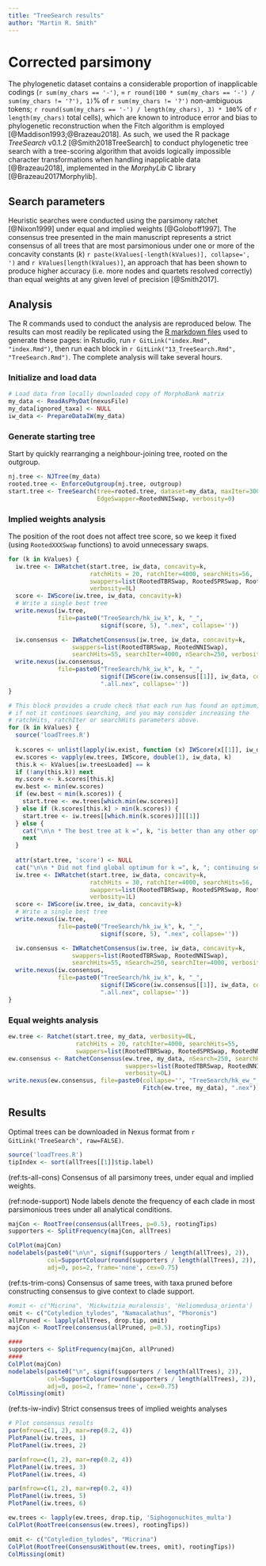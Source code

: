 ```yaml
---
title: "TreeSearch results"
author: "Martin R. Smith"
---
```


# Corrected parsimony {#treesearch}

The phylogenetic dataset contains a considerable proportion of inapplicable codings (`r sum(my_chars == '-')`, = `r round(100 * sum(my_chars == '-') / sum(my_chars != '?'), 1)`% of `r sum(my_chars != '?')` non-ambiguous tokens;  `r round(sum(my_chars == '-') / length(my_chars), 3) * 100`% of `r length(my_chars)` total cells), which are known to introduce error and bias to phylogenetic reconstruction when the Fitch algorithm is employed [@Maddison1993;@Brazeau2018].  As such, we used the R package _TreeSearch_ v0.1.2 [@Smith2018TreeSearch] to conduct phylogenetic tree search with a tree-scoring algorithm that avoids logically impossible character transformations when handling inapplicable data [@Brazeau2018], implemented in the _MorphyLib_ C library [@Brazeau2017Morphylib].

## Search parameters

Heuristic searches were conducted using the parsimony ratchet [@Nixon1999] under equal and implied weights [@Goloboff1997].  The consensus tree presented in the main manuscript represents a strict consensus of all trees that are most parsimonious under one or more of the concavity constants (_k_) `r paste(kValues[-length(kValues)], collapse=', ')` and `r kValues[length(kValues)]`, an approach that has been shown to produce higher accuracy (i.e. more nodes and quartets resolved correctly) than equal weights at any given level of precision [@Smith2017].

## Analysis 

The R commands used to conduct the analysis are reproduced below.
The results can most readily be replicated using the [R markdown files](https://github.com/ms609/hyoliths/) used to generate these pages:
in Rstudio, run `r GitLink("index.Rmd", "index.Rmd")`, then run each block in 
`r GitLink("13_TreeSearch.Rmd", "TreeSearch.Rmd")`.  The complete analysis will take several hours.

### Initialize and load data

```r
# Load data from locally downloaded copy of MorphoBank matrix
my_data <- ReadAsPhyDat(nexusFile)
my_data[ignored_taxa] <- NULL
iw_data <- PrepareDataIW(my_data)
```

### Generate starting tree

Start by quickly rearranging a neighbour-joining tree, rooted on the outgroup.

```R
nj.tree <- NJTree(my_data)
rooted.tree <- EnforceOutgroup(nj.tree, outgroup)
start.tree <- TreeSearch(tree=rooted.tree, dataset=my_data, maxIter=3000,
                         EdgeSwapper=RootedNNISwap, verbosity=0)
```

### Implied weights analysis

The position of the root does not affect tree score, so we keep it fixed (using `RootedXXXSwap` functions) to avoid unnecessary swaps.

```r
for (k in kValues) {
  iw.tree <- IWRatchet(start.tree, iw_data, concavity=k,
                       ratchHits = 20, ratchIter=4000, searchHits=56,
                       swappers=list(RootedTBRSwap, RootedSPRSwap, RootedNNISwap),
                       verbosity=0L)
  score <- IWScore(iw.tree, iw_data, concavity=k)
  # Write a single best tree
  write.nexus(iw.tree,
              file=paste0("TreeSearch/hk_iw_k", k, "_", 
                          signif(score, 5), ".nex", collapse=''))

  iw.consensus <- IWRatchetConsensus(iw.tree, iw_data, concavity=k,
                  swappers=list(RootedTBRSwap, RootedNNISwap),
                  searchHits=55, searchIter=4000, nSearch=250, verbosity=0L)
  write.nexus(iw.consensus,
              file=paste0("TreeSearch/hk_iw_k", k, "_", 
                          signif(IWScore(iw.consensus[[1]], iw_data, concavity=k), 5),
                          ".all.nex", collapse=''))
}
```


```R
# This block provides a crude check that each run has found an optimum;
# if not it continues searching, and you may consider increasing the 
# ratchHits, ratchIter or searchHits parameters above.
for (k in kValues) {
  source('loadTrees.R')
  
  k.scores <- unlist(lapply(iw.exist, function (x) IWScore(x[[1]], iw_data, k)))
  ew.scores <- vapply(ew.trees, IWScore, double(1), iw_data, k)
  this.k <- kValues[iw.treesLoaded] == k
  if (!any(this.k)) next
  my.score <- k.scores[this.k]
  ew.best <- min(ew.scores)
  if (ew.best < min(k.scores)) {
    start.tree <- ew.trees[which.min(ew.scores)]
  } else if (k.scores[this.k] > min(k.scores)) {
    start.tree <- iw.trees[[which.min(k.scores)]][[1]]
  } else {
    cat("\n\n * The best tree at k =", k, "is better than any other optimal tree.")
    next
  }
  
  attr(start.tree, 'score') <- NULL
  cat("\n\n * Did not find global optimum for k =", k, "; continuing search.\n   ")
  iw.tree <- IWRatchet(start.tree, iw_data, concavity=k,
                       ratchHits = 30, ratchIter=4000, searchHits=56,
                       swappers=list(RootedTBRSwap, RootedSPRSwap, RootedNNISwap),
                       verbosity=1L)
  score <- IWScore(iw.tree, iw_data, concavity=k)
  # Write a single best tree
  write.nexus(iw.tree,
              file=paste0("TreeSearch/hk_iw_k", k, "_", 
                          signif(score, 5), ".nex", collapse=''))

  iw.consensus <- IWRatchetConsensus(iw.tree, iw_data, concavity=k,
                  swappers=list(RootedTBRSwap, RootedNNISwap),
                  searchHits=55, nSearch=250, searchIter=4000, verbosity=1L)
  write.nexus(iw.consensus,
              file=paste0("TreeSearch/hk_iw_k", k, "_", 
                          signif(IWScore(iw.consensus[[1]], iw_data, concavity=k), 5),
                          ".all.nex", collapse=''))
}
```

### Equal weights analysis

```r
ew.tree <- Ratchet(start.tree, my_data, verbosity=0L,
                   ratchHits = 20, ratchIter=4000, searchHits=55,
                   swappers=list(RootedTBRSwap, RootedSPRSwap, RootedNNISwap))
ew.consensus <- RatchetConsensus(ew.tree, my_data, nSearch=250, searchHits = 85,
                                 swappers=list(RootedTBRSwap, RootedNNISwap),
                                 verbosity=0L)
write.nexus(ew.consensus, file=paste0(collapse='', "TreeSearch/hk_ew_",
                                      Fitch(ew.tree, my_data), ".nex"))
```

## Results

Optimal trees can be downloaded in Nexus format from `r GitLink('TreeSearch', raw=FALSE)`.

```R
source('loadTrees.R')
tipIndex <- sort(allTrees[[1]]$tip.label)
```

(ref:ts-all-cons) Consensus of all parsimony trees, under equal and implied weights.  

(ref:node-support) Node labels denote the frequency of each clade in most parsimonious trees under all analytical conditions.  

```r
majCon <- RootTree(consensus(allTrees, p=0.5), rootingTips)
supporters <- SplitFrequency(majCon, allTrees)

ColPlot(majCon)
nodelabels(paste0("\n\n", signif(supporters / length(allTrees), 2)),
           col=SupportColour(round(supporters / length(allTrees), 2)),
           adj=0, pos=2, frame='none', cex=0.75)

```

(ref:ts-trim-cons) Consensus of same trees, with taxa pruned before constructing consensus to give context to clade support.  

```r
#omit <- c("Micrina", 'Mickwitzia_muralensis', 'Heliomedusa_orienta')
omit <- c("Cotyledion_tylodes", "Namacalathus", "Phoronis")
allPruned <- lapply(allTrees, drop.tip, omit)
majCon <- RootTree(consensus(allPruned, p=0.5), rootingTips)

####
supporters <- SplitFrequency(majCon, allPruned)
####
ColPlot(majCon)
nodelabels(paste0("\n", signif(supporters / length(allTrees), 2)),
           col=SupportColour(round(supporters / length(allTrees), 2)),
           adj=0, pos=2, frame='none', cex=0.75)
ColMissing(omit)

```

(ref:ts-iw-indiv) Strict consensus trees of implied weights analyses

\clearpage 

```r
# Plot consensus results
par(mfrow=c(1, 2), mar=rep(0.2, 4))
PlotPanel(iw.trees, 1)
PlotPanel(iw.trees, 2)
```

\clearpage 

```R
par(mfrow=c(1, 2), mar=rep(0.2, 4))
PlotPanel(iw.trees, 3)
PlotPanel(iw.trees, 4)
```

\clearpage 

```R
par(mfrow=c(1, 2), mar=rep(0.2, 4))
PlotPanel(iw.trees, 5)
PlotPanel(iw.trees, 6)
```

\clearpage

```r
ew.trees <- lapply(ew.trees, drop.tip, 'Siphogonuchites_multa')
ColPlot(RootTree(consensus(ew.trees), rootingTips))
```


```R
omit <- c("Cotyledion_tylodes", "Micrina")
ColPlot(RootTree(ConsensusWithout(ew.trees, omit), rootingTips))
ColMissing(omit)
```

\clearpage
